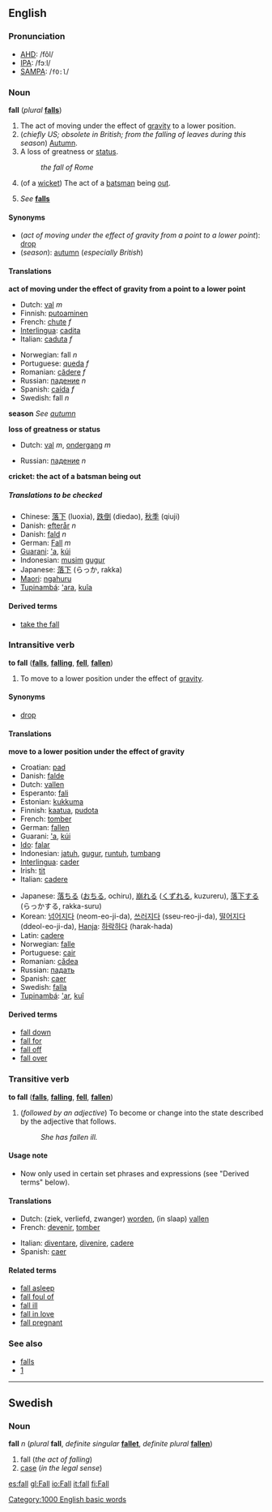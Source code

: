 {{See|Fall}}
==English==
=== Pronunciation ===
*[[AHD]]: /fôl/
*[[IPA]]: /fɔːl/
*[[SAMPA]]: /<tt>fO:l</tt>/

<!-- 
===Etymology===
particularly twisted and interesting.  I'm just documenting the link I found to http://hea-www.harvard.edu/ECT/Words/#fall
-->

===Noun===
'''fall''' (''plural'' '''[[falls]]''')

#The act of moving under the effect of [[gravity]] to a lower position.
#(''chiefly US; obsolete in British; from the falling of leaves during this season'') [[Autumn]].<!--Note: Fall is not a proper noun.  It belongs here, as a common noun. -->
#A loss of greatness or [[status]].
#:''the fall of Rome''
#{{cricket}} (of a [[wicket]]) The act of a [[batsman]] being [[out]].
#''See'' '''[[falls]]'''<!--a waterfall-->

====Synonyms====
*(''act of moving under the effect of gravity from a point to a lower point''): [[drop]]
*(''season''): [[autumn]] (''especially British'')

====Translations====

'''act of moving under the effect of gravity from a point to a lower point'''
{{top}}
*Dutch: [[val]] ''m''
*Finnish: [[putoaminen]]
*French: [[chute#French|chute]] ''f''
*[[Interlingua]]: [[cadita]]
*Italian: [[caduta]] ''f''
{{mid}}
*Norwegian: fall ''n''
*Portuguese: [[queda]] ''f''
*Romanian: [[cădere]] ''f''
*Russian: [[падение]] ''n'' 
*Spanish: [[caída]] ''f''
*Swedish: fall ''n''
{{bottom}}

'''season'''
''See [[autumn]]''

'''loss of greatness or status'''
{{top}}
*Dutch: [[val]] ''m'', [[ondergang]] ''m''
{{mid}}
*Russian: [[падение]] ''n'' 
{{bottom}}

'''cricket: the act of a batsman being out'''
{{top}}
{{mid}}
{{bottom}}

=====Translations to be checked=====
<!--Remove this section once all of the translations below have been moved into the tables above.-->
{{checktrans}}

*Chinese: [[落下]] (luoxia), [[跌倒]] (diedao), [[秋季]] (qiuji)
*Danish: [[efterår]] ''n''
*Danish: [[fald]] ''n''
*German: [[Fall]] ''m''
*[[Guarani]]: [['a]], [[kúi]]
*Indonesian: [[musim]] [[gugur]]
*Japanese: [[落下]] (らっか, rakka)
*[[Maori]]: [[ngahuru]]
*[[Tupinambá]]: [['ara]], [[kuîa]]

====Derived terms====
*[[take the fall]]

===Intransitive verb===
'''to fall''' ('''[[falls]]''', '''[[falling]]''', '''[[fell]]''', '''[[fallen]]''')

#To move to a lower position under the effect of [[gravity]].

==== Synonyms ====
*[[drop]]

====Translations====

'''move to a lower position under the effect of gravity'''
{{top}}
*Croatian: [[pad]]
*Danish: [[falde]]
*Dutch: [[vallen]]
*Esperanto: [[fali]]
*Estonian: [[kukkuma]]
*Finnish: [[kaatua]], [[pudota]]
*French: [[tomber]]
*German: [[fallen]]
*Guarani: [['a]], [[kúi]]
*[[Ido]]: [[falar]]
*Indonesian: [[jatuh]], [[gugur]], [[runtuh]], [[tumbang]]
*[[Interlingua]]: [[cader]]
*Irish: [[tit#Irish|tit]]
*Italian: [[cadere]]
{{mid}}
*Japanese: [[落ちる]] ([[おちる]], ochiru), [[崩れる]] ([[くずれる]], kuzureru), [[落下]]する (らっかする, rakka-suru)
*Korean: [[넘어지다]] (neom-eo-ji-da), [[쓰러지다]] (sseu-reo-ji-da), [[떨어지다]] (ddeol-eo-ji-da), [[Hanja]]: [[하락하다]] (harak-hada)
*Latin: [[cadere]]
*Norwegian: [[falle]]
*Portuguese: [[cair]]
*Romanian: [[cădea]]
*Russian: [[падать]]
*Spanish: [[caer]]
*Swedish: [[falla]]
*[[Tupinambá]]: [['ar]], [[kuî]]
{{bottom}}

====Derived terms====
*[[fall down]]
*[[fall for]]
*[[fall off]]
*[[fall over]]

===Transitive verb===
'''to fall''' ('''[[falls]]''', '''[[falling]]''', '''[[fell]]''', '''[[fallen]]''')

#(''followed by an adjective'') To become or change into the state described by the adjective that follows.
#:''She has fallen ill.''

====Usage note====
*Now only used in certain set phrases and expressions (see "Derived terms" below).

====Translations====
{{top}}
*Dutch: (ziek, verliefd, zwanger) [[worden]], (in slaap) [[vallen]]
*French: [[devenir]], [[tomber]]
{{mid}}
*Italian: [[diventare]], [[divenire]], [[cadere]]
*Spanish: [[caer]]
{{bottom}}

====Related terms====
*[[fall asleep]]
*[[fall foul of]]
*[[fall ill]]
*[[fall in love]]
*[[fall pregnant]]

===See also===
*[[falls]]<!--waterfall-->
*[http://hea-www.harvard.edu/ECT/Words/#fall]

----
==Swedish==
===Noun===
'''fall''' ''n'' (''plural'' '''fall''', ''definite singular'' '''[[fallet]]''', ''definite plural'' '''[[fallen#Swedish|fallen]]''')

#fall (''the act of falling'')<!-- (From the verb ([[att]]) [[falla]], (to) fall.)-->
#[[case]] (''in the legal sense'')<!--, something the [[police]], a [[court]] or a [[detective]] might be working on.-->
<!-- does "fall" have a meaning of it own in this case?  # In the word [[vattenfall]], which means [[waterfall]]. -->

[[Category:1000 English basic words]]

[[es:fall]]
[[gl:Fall]]
[[io:Fall]]
[[it:fall]]
[[fi:Fall]]